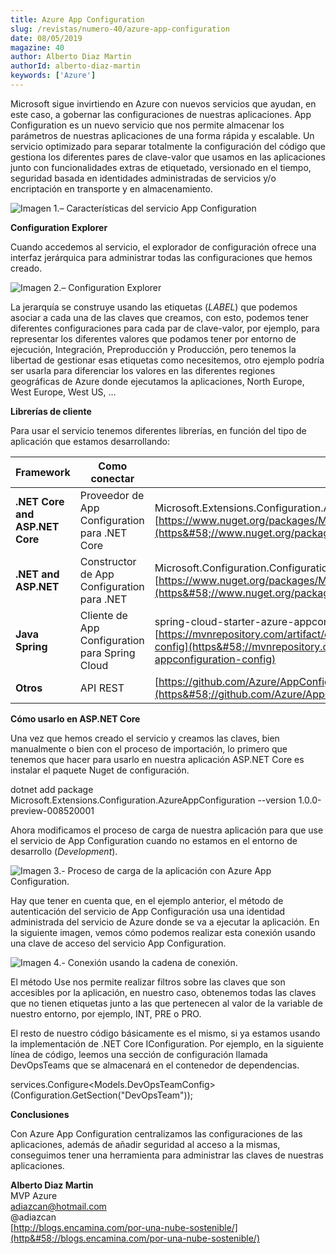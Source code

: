 ```yaml
---
title: Azure App Configuration
slug: /revistas/numero-40/azure-app-configuration
date: 08/05/2019
magazine: 40
author: Alberto Diaz Martin
authorId: alberto-diaz-martin
keywords: ['Azure']
---
```






​Microsoft sigue invirtiendo en Azure con nuevos servicios que ayudan, en este caso, a gobernar las configuraciones de nuestras aplicaciones. App Configuration es un nuevo servicio que nos permite almacenar los parámetros de nuestras aplicaciones de una forma rápida y escalable. Un servicio optimizado para separar totalmente la configuración del código que gestiona los diferentes pares de clave-valor que usamos en las aplicaciones junto con funcionalidades extras de etiquetado, versionado en el tiempo, seguridad basada en identidades administradas de servicios y/o encriptación en transporte y en almacenamiento.

![Imagen 1.– Características del servicio App Configuration](../../../images/numero40/azure-app-configuration/image1.png)

**Configuration Explorer**

Cuando accedemos al servicio, el explorador de configuración ofrece una interfaz jerárquica para administrar todas las configuraciones que hemos creado.

![Imagen 2.– Configuration Explorer](../../../images/numero40/azure-app-configuration/image2.png)

La jerarquía se construye usando las etiquetas (*LABEL*) que podemos asociar a cada una de las claves que creamos, con esto, podemos tener diferentes configuraciones para cada par de clave-valor, por ejemplo, para representar los diferentes valores que podamos tener por entorno de ejecución, Integración, Preproducción y Producción, pero tenemos la libertad de gestionar esas etiquetas como necesitemos, otro ejemplo podría ser usarla para diferenciar los valores en las diferentes regiones geográficas de Azure donde ejecutamos la aplicaciones, North Europe, West Europe, West US, …

**Librerías de cliente**

Para usar el servicio tenemos diferentes librerías, en función del tipo de aplicación que estamos desarrollando:


| **Framework** | **Como conectar** | **Librearía** |
| --- | --- | --- |
| **.NET Core and ASP.NET Core** | Proveedor de App Configuration para .NET Core | Microsoft.Extensions.Configuration.AzureAppConfiguration [https://www.nuget.org/packages/Microsoft.Extensions.Configuration.AzureAppConfiguration](https&#58;//www.nuget.org/packages/Microsoft.Extensions.Configuration.AzureAppConfiguration) |
| **.NET and ASP.NET** | Constructor de App Configuration para .NET | Microsoft.Configuration.ConfigurationBuilders.AzureAppConfiguration [https://www.nuget.org/packages/Microsoft.Configuration.ConfigurationBuilders.AzureAppConfiguration](https&#58;//www.nuget.org/packages/Microsoft.Configuration.ConfigurationBuilders.AzureAppConfiguration) |
| **Java Spring** | Cliente de App Configuration para Spring Cloud | spring-cloud-starter-azure-appconfiguration-config [https://mvnrepository.com/artifact/com.microsoft.azure/spring-cloud-starter-azure-appconfiguration-config](https&#58;//mvnrepository.com/artifact/com.microsoft.azure/spring-cloud-starter-azure-appconfiguration-config) |
| **Otros** | API REST | [https://github.com/Azure/AppConfiguration#rest-api-reference](https&#58;//github.com/Azure/AppConfiguration#rest-api-reference) |


**Cómo usarlo en ASP.NET Core**

Una vez que hemos creado el servicio y creamos las claves, bien manualmente o bien con el proceso de importación, lo primero que tenemos que hacer para usarlo en nuestra aplicación ASP.NET Core es instalar el paquete Nuget de configuración.

dotnet add package Microsoft.Extensions.Configuration.AzureAppConfiguration --version 1.0.0-preview-008520001

Ahora modificamos el proceso de carga de nuestra aplicación para que use el servicio de App Configuration cuando no estamos en el entorno de desarrollo (*Development*).

![Imagen 3.- Proceso de carga de la aplicación con Azure App Configuration.](../../../images/numero40/azure-app-configuration/image3.png)

Hay que tener en cuenta que, en el ejemplo anterior, el método de autenticación del servicio de App Configuración usa una identidad administrada del servicio de Azure donde se va a ejecutar la aplicación. En la siguiente imagen, vemos cómo podemos realizar esta conexión usando una clave de acceso del servicio App Configuration.

![Imagen 4.- Conexión usando la cadena de conexión.](../../../images/numero40/azure-app-configuration/image4.png)

El método Use nos permite realizar filtros sobre las claves que son accesibles por la aplicación, en nuestro caso, obtenemos todas las claves que no tienen etiquetas junto a las que pertenecen al valor de la variable de nuestro entorno, por ejemplo, INT, PRE o PRO.

El resto de nuestro código básicamente es el mismo, si ya estamos usando la implementación de .NET Core IConfiguration. Por ejemplo, en la siguiente línea de código, leemos una sección de configuración llamada DevOpsTeams que se almacenará en el contenedor de dependencias.

services.Configure&lt;Models.DevOpsTeamConfig&gt;(Configuration.GetSection("DevOpsTeam"));

**Conclusiones**

Con Azure App Configuration centralizamos las configuraciones de las aplicaciones, además de añadir seguridad al acceso a la mismas, conseguimos tener una herramienta para administrar las claves de nuestras aplicaciones.



**Alberto Diaz Martin** <br />
 MVP Azure <br />
 adiazcan@hotmail.com <br />
 @adiazcan <br />
[http://blogs.encamina.com/por-una-nube-sostenible/](http&#58;//blogs.encamina.com/por-una-nube-sostenible/)